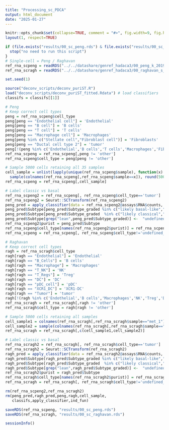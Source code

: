 ```yaml
---
title: "Processing_sc_PDCA"
output: html_document
date: "2025-01-27"
---
```


```r
knitr::opts_chunk$set(collapse=TRUE, comment = "#>", fig.width=9, fig.height=6, eval=TRUE, echo=TRUE, results="verbatim", dpi=75)
layout(1, respect=TRUE)
```

```r
if (file.exists("results/00_sc_peng.rds") & file.exists("results/00_sc_raghavan.rds")) {
  stop("no need to run this script")
}
# Single-cell = Peng / Raghavan
ref_rna_scpeng = readRDS("../../datashare/genref_hadaca3/00_peng_k_2019.rds")
ref_rna_scragh = readRDS("../../datashare/genref_hadaca3/00_raghavan_s_2021.rds")
```

```r
set.seed(1)

source("deconv_scripts/deconv_puriST.R")
load("deconv_scripts/deconv_puriST_fitted.Rdata") # load classifiers
classifs = classifs[[1]]

# Peng
# Keep correct cell types
peng = ref_rna_scpeng$cell_type
peng[peng == "Endothelial cell"] = 'Endothelial'
peng[peng == "B cell"] = 'B cells'
peng[peng == "T cell"] = 'T cells'
peng[peng == "Macrophage cell"] = 'Macrophages'
peng[peng %in% c("Stellate cell","Fibroblast cell")] = 'Fibroblasts'
peng[peng == "Ductal cell type 2"] = 'tumor'
peng[!(peng %in% c('Endothelial','B cells','T cells','Macrophages','Fibroblasts','tumor'))] = 'other'
ref_rna_scpeng = ref_rna_scpeng[,peng != 'other']
ref_rna_scpeng$cell_type = peng[peng != 'other']

# Sample 5000 cells retaining all 35 samples
cell_sample = unlist(lapply(unique(ref_rna_scpeng$sample), function(x)
  sample(colnames(ref_rna_scpeng[,ref_rna_scpeng$sample==x]), round(5000/length(unique(ref_rna_scpeng$sample))))))
ref_rna_scpeng = ref_rna_scpeng[,cell_sample]

# Label classic vs basal
ref_rna_scpeng2 = ref_rna_scpeng[, ref_rna_scpeng$cell_type=='tumor']
ref_rna_scpeng2 = Seurat::SCTransform(ref_rna_scpeng2)
peng_pred = apply_classifier(data = ref_rna_scpeng2@assays$RNA$counts, classifier = classifs)
peng_pred$Subtype[peng_pred$Subtype_graded %in% c("likely basal-like","strong basal-like")] <- "Cancer basal"
peng_pred$Subtype[peng_pred$Subtype_graded  %in% c("likely classical","strong classical")] <- "Cancer classical"
peng_pred$Subtype[grep("lean",peng_pred$Subtype_graded)] <-  "undefined_tumor"
ref_rna_scpeng2$purist = peng_pred$Subtype
ref_rna_scpeng$cell_type[names(ref_rna_scpeng2$purist)] = ref_rna_scpeng2$purist
ref_rna_scpeng = ref_rna_scpeng[, ref_rna_scpeng$cell_type!='undefined_tumor']

# Raghavan
# Keep correct cell types
ragh = ref_rna_scragh$cell_type
ragh[ragh == "Endothelial"] = 'Endothelial'
ragh[ragh == "B_Cells"] = 'B cells'
ragh[ragh == "Macrophage"] = 'Macrophages'
ragh[ragh == "T_NK"] = 'NK'
ragh[ragh == "T_Regs"] = 'Treg'
ragh[ragh == "DC"] = 'DC'
ragh[ragh == "pDC_cell"] = 'pDC'
ragh[ragh == "XCR1_DC"] = 'XCR1-DC'
ragh[ragh == "Tumor"] = 'tumor'
ragh[!(ragh %in% c('Endothelial','B cells','Macrophages','NK','Treg','DC','pDC','XCR1-DC','tumor'))] = 'other'
ref_rna_scragh = ref_rna_scragh[,ragh != 'other']
ref_rna_scragh$cell_type = ragh[ragh != 'other']

# Sample 5000 cells retaining all samples
cell_sample1 = colnames(ref_rna_scragh[,ref_rna_scragh$sample=="met_1"])
cell_sample2 = sample(colnames(ref_rna_scragh[,ref_rna_scragh$sample=="met_2"]),5000-length(cell_sample1))
ref_rna_scragh = ref_rna_scragh[,c(cell_sample1,cell_sample2)]

# Label classic vs basal
ref_rna_scragh2 = ref_rna_scragh[, ref_rna_scragh$cell_type=='tumor']
ref_rna_scragh2 = Seurat::SCTransform(ref_rna_scragh2)
ragh_pred = apply_classifier(data = ref_rna_scragh2@assays$RNA$counts, classifier = classifs)
ragh_pred$Subtype[ragh_pred$Subtype_graded %in% c("likely basal-like","strong basal-like")] <- "Cancer basal"
ragh_pred$Subtype[ragh_pred$Subtype_graded  %in% c("likely classical","strong classical")] <- "Cancer classical"
ragh_pred$Subtype[grep("lean",ragh_pred$Subtype_graded)] <-  "undefined_tumor"
ref_rna_scragh2$purist = ragh_pred$Subtype
ref_rna_scragh$cell_type[names(ref_rna_scragh2$purist)] = ref_rna_scragh2$purist
ref_rna_scragh = ref_rna_scragh[, ref_rna_scragh$cell_type!='undefined_tumor']

rm(ref_rna_scpeng2,ref_rna_scragh2)
rm(peng_pred,ragh_pred,peng,ragh,cell_sample,
   classifs,apply_classifier,ind_fun)
```

```r
saveRDS(ref_rna_scpeng, "results/00_sc_peng.rds")
saveRDS(ref_rna_scragh, "results/00_sc_raghavan.rds")
```

```r
sessionInfo()
```

